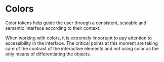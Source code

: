 
<Meta title="Tokens/Colors" />

# Colors

Color tokens help guide the user through a consistent, scalable and semantic interface according to their context.

When working with colors, it is extremely important to pay attention to accessibility in the interface. The critical points at this moment are taking care of the contrast of the interactive elements and not using color as the only means of differentiating the objects.

<ColorsGrid />
